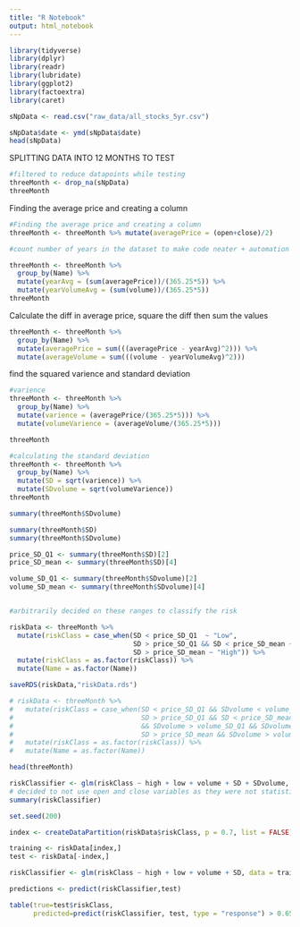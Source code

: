 ```yaml
---
title: "R Notebook"
output: html_notebook
---
```


```r
library(tidyverse)
library(dplyr)
library(readr)
library(lubridate)
library(ggplot2)
library(factoextra)
library(caret)
```


```r
sNpData <- read.csv("raw_data/all_stocks_5yr.csv")
```

```r

sNpData$date <- ymd(sNpData$date)
head(sNpData)
```

SPLITTING DATA INTO 12 MONTHS TO TEST 
```r
#filtered to reduce datapoints while testing
threeMonth <- drop_na(sNpData) 
threeMonth
```
Finding the average price and creating a column
```r
#Finding the average price and creating a column
threeMonth <- threeMonth %>% mutate(averagePrice = (open+close)/2)

#count number of years in the dataset to make code neater + automation

threeMonth <- threeMonth %>% 
  group_by(Name) %>% 
  mutate(yearAvg = (sum(averagePrice))/(365.25*5)) %>% 
  mutate(yearVolumeAvg = (sum(volume))/(365.25*5))
threeMonth

```

Calculate the diff in average price, square the diff then sum the values
```r
threeMonth <- threeMonth %>% 
  group_by(Name) %>% 
  mutate(averagePrice = sum(((averagePrice - yearAvg)^2))) %>% 
  mutate(averageVolume = sum(((volume - yearVolumeAvg)^2)))
```
find the squared varience and standard deviation

```r
#varience 
threeMonth <- threeMonth %>% 
  group_by(Name) %>% 
  mutate(varience = (averagePrice/(365.25*5))) %>% 
  mutate(volumeVarience = (averageVolume/(365.25*5)))

threeMonth

#calculating the standard deviation
threeMonth <- threeMonth %>% 
  group_by(Name) %>% 
  mutate(SD = sqrt(varience)) %>% 
  mutate(SDvolume = sqrt(volumeVarience))
threeMonth

summary(threeMonth$SDvolume)
```


```r
summary(threeMonth$SD)
summary(threeMonth$SDvolume)

price_SD_Q1 <- summary(threeMonth$SD)[2]
price_SD_mean <- summary(threeMonth$SD)[4]

volume_SD_Q1 <- summary(threeMonth$SDvolume)[2]
volume_SD_mean <- summary(threeMonth$SDvolume)[4]


#arbitrarily decided on these ranges to classify the risk

riskData <- threeMonth %>% 
  mutate(riskClass = case_when(SD < price_SD_Q1  ~ "Low",
                               SD > price_SD_Q1 && SD < price_SD_mean ~ "Medium",
                               SD > price_SD_mean ~ "High")) %>% 
  mutate(riskClass = as.factor(riskClass)) %>% 
  mutate(Name = as.factor(Name))

saveRDS(riskData,"riskData.rds")

# riskData <- threeMonth %>% 
#   mutate(riskClass = case_when(SD < price_SD_Q1 && SDvolume < volume_SD_Q1 ~ "Low",
#                                SD > price_SD_Q1 && SD < price_SD_mean 
#                                && SDvolume > volume_SD_Q1 && SDvolume < volume_SD_mean ~ "Medium",
#                                SD > price_SD_mean && SDvolume > volume_SD_mean  ~ "High")) %>% 
#   mutate(riskClass = as.factor(riskClass)) %>% 
#   mutate(Name = as.factor(Name))

head(threeMonth)
```


```r
riskClassifier <- glm(riskClass ~ high + low + volume + SD + SDvolume, data = riskData, family="binomial")
# decided to not use open and close variables as they were not statistically significant
summary(riskClassifier)
```
```r
set.seed(200)

index <- createDataPartition(riskData$riskClass, p = 0.7, list = FALSE)

training <- riskData[index,]
test <- riskData[-index,]
```

```r
riskClassifier <- glm(riskClass ~ high + low + volume + SD, data = training, family="binomial")

predictions <- predict(riskClassifier,test)
```

```r
table(true=test$riskClass,
      predicted=predict(riskClassifier, test, type = "response") > 0.65)
```


